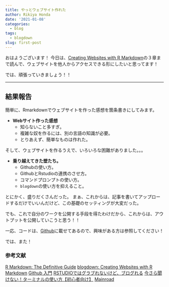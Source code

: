 ```yaml
---
title: やっとウェブサイト作れた
author: Rikiya Honda
date: '2021-01-08'
categories:
  - blog
tags:
  - blogdown
slug: first-post
---
```



おはようございます！
今日は、[Creating Websites with R Markdown](https://bookdown.org/yihui/blogdown/)の３章まで読んで、ウェブサイトを他人からアクセスできる形にしたいと思ってます！



では、頑張っていきましょう！！

---
## 結果報告

簡単に、Rmarkdownでウェブサイトを作った感想を箇条書きにしてみます。

* **Webサイト作った感想**
  + 知らないこと多すぎ。
  + 複雑な奴を作るには、別の言語の知識が必要。
  + とりあえず、簡単なものは作れた。  
  
  
そして、ウェブサイトを作るうえで、いろいろな困難がありました。。。　　

* **乗り越えてきた壁たち。**
  + Githubの使い方。
  + GithubとRstudioの連携のさせ方。
  + コマンドプロンプトの使い方。
  + `blogdown`の使い方を抑えること。


とにかく、盛りだくさんだった。
まぁ、これからは、記事を書いてアップロードするだけでいいんだけど、この基礎のセッティングが大変だった。

でも、これで自分のワークを公開する手段を得たわけだから、これからは、アウトプットを公開していこうと思う！！

一応、コードは、[Github](https://github.com/Ricky-s-a/blogdown_new_site3)に載せてあるので、興味がある方は参照してください！

では、また！

### 参考文献

[R Markdown: The Definitive Guide](https://bookdown.org/yihui/rmarkdown/)
[blogdown: Creating Websites with R Markdown](https://bookdown.org/yihui/blogdown/)
[Github 入門](https://kunisatolab.github.io/main/how-to-github.html)
[RSTUDIOではグラブれないけど、ブログれる](https://ytake2.github.io/blog2/post/blogdown/)
[今さら聞けない！ターミナルの使い方【初心者向け】](https://techacademy.jp/magazine/5155)
[Mainroad](https://github.com/Vimux/mainroad)
